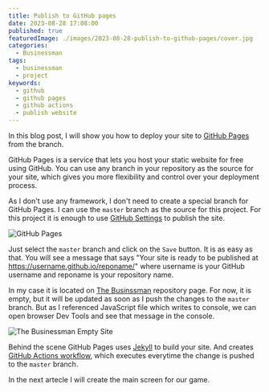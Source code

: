 ```yaml
---
title: Publish to GitHub pages
date: 2023-08-28 17:08:00
published: true
featuredImage: ./images/2023-08-28-publish-to-github-pages/cover.jpg
categories:
  - Businessman
tags:
  - businessman
  - project
keywords:
  - github
  - github pages
  - github actions
  - publish website
---
```


In this blog post, I will show you how to deploy your site to [GitHub Pages](https://docs.github.com/en/pages)
from the branch.

GitHub Pages is a service that lets you host your static website for free using GitHub.
You can use any branch in your repository as the source for your site, which gives you more flexibility
and control over your deployment process.

As I don't use any framework, I don't need to create a special branch for GitHub Pages.
I can use the `master` branch as the source for this project. For this project it is enough
to use [GitHub Settings](https://github.com/smykhailov/the-businessman/settings/pages) to publish the site.

![GitHub Pages](./images/2023-08-28-publish-to-github-pages/github-pages.jpg)

Just select the `master` branch and click on the `Save` button. It is as easy as that.
You will see a message that says "Your site is ready to be published at https://username.github.io/reponame/"
where username is your GitHub username and reponame is your repository name.

In my case it is located on [The Businssman](https://smykhailov.github.io/the-businessman/) repository page.
For now, it is empty, but it will be updated as soon as I push the changes to the `master` branch. But as I referenced
JavaScript file which writes to console, we can open browser Dev Tools and see that message in the console.

![The Businessman Empty Site](./images/2023-08-28-publish-to-github-pages/the-site.jpg)

Behind the scene GitHub Pages uses [Jekyll](https://jekyllrb.com/) to build your site. And creates [GitHub Actions workflow](https://github.com/smykhailov/the-businessman/actions/workflows/pages/pages-build-deployment),
which executes everytime the change is pushed to the `master` branch.

In the next artecle I will create the main screen for our game.

